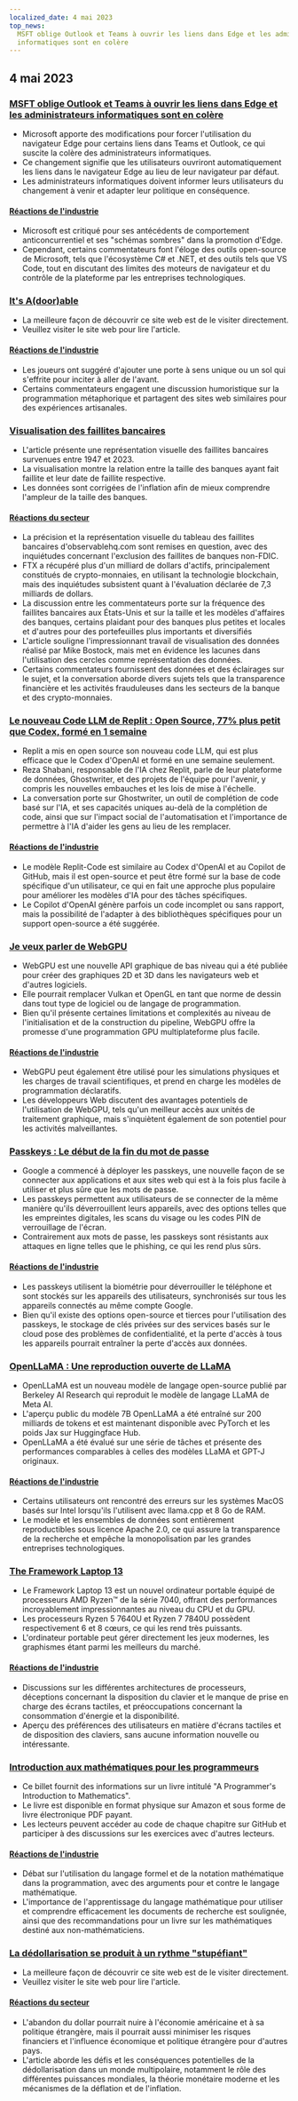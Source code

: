```yaml
---
localized_date: 4 mai 2023
top_news:
  MSFT oblige Outlook et Teams à ouvrir les liens dans Edge et les administrateurs
  informatiques sont en colère
---
```




<CallToAction />

<Steps>

## 4 mai 2023

### [MSFT oblige Outlook et Teams à ouvrir les liens dans Edge et les administrateurs informatiques sont en colère](https://www.theverge.com/2023/5/3/23709297/microsoft-edge-force-outlook-teams-web-links-open)

- Microsoft apporte des modifications pour forcer l'utilisation du navigateur Edge pour certains liens dans Teams et Outlook, ce qui suscite la colère des administrateurs informatiques.
- Ce changement signifie que les utilisateurs ouvriront automatiquement les liens dans le navigateur Edge au lieu de leur navigateur par défaut.
- Les administrateurs informatiques doivent informer leurs utilisateurs du changement à venir et adapter leur politique en conséquence.

#### [Réactions de l'industrie](http://news.ycombinator.com/item?id=35800158)

- Microsoft est critiqué pour ses antécédents de comportement anticoncurrentiel et ses "schémas sombres" dans la promotion d'Edge.
- Cependant, certains commentateurs font l'éloge des outils open-source de Microsoft, tels que l'écosystème C# et .NET, et des outils tels que VS Code, tout en discutant des limites des moteurs de navigateur et du contrôle de la plateforme par les entreprises technologiques.

### [It's A(door)able](https://ncase.me/door/)

- La meilleure façon de découvrir ce site web est de le visiter directement.
- Veuillez visiter le site web pour lire l'article.

#### [Réactions de l'industrie](http://news.ycombinator.com/item?id=35800492)

- Les joueurs ont suggéré d'ajouter une porte à sens unique ou un sol qui s'effrite pour inciter à aller de l'avant.
- Certains commentateurs engagent une discussion humoristique sur la programmation métaphorique et partagent des sites web similaires pour des expériences artisanales.

### [Visualisation des faillites bancaires](https://observablehq.com/@mbostock/bank-failures)

- L'article présente une représentation visuelle des faillites bancaires survenues entre 1947 et 2023.
- La visualisation montre la relation entre la taille des banques ayant fait faillite et leur date de faillite respective.
- Les données sont corrigées de l'inflation afin de mieux comprendre l'ampleur de la taille des banques.

#### [Réactions du secteur](http://news.ycombinator.com/item?id=35795975)

- La précision et la représentation visuelle du tableau des faillites bancaires d'observablehq.com sont remises en question, avec des inquiétudes concernant l'exclusion des faillites de banques non-FDIC.
- FTX a récupéré plus d'un milliard de dollars d'actifs, principalement constitués de crypto-monnaies, en utilisant la technologie blockchain, mais des inquiétudes subsistent quant à l'évaluation déclarée de 7,3 milliards de dollars.
- La discussion entre les commentateurs porte sur la fréquence des faillites bancaires aux États-Unis et sur la taille et les modèles d'affaires des banques, certains plaidant pour des banques plus petites et locales et d'autres pour des portefeuilles plus importants et diversifiés
- L'article souligne l'impressionnant travail de visualisation des données réalisé par Mike Bostock, mais met en évidence les lacunes dans l'utilisation des cercles comme représentation des données.
- Certains commentateurs fournissent des données et des éclairages sur le sujet, et la conversation aborde divers sujets tels que la transparence financière et les activités frauduleuses dans les secteurs de la banque et des crypto-monnaies.

### [Le nouveau Code LLM de Replit : Open Source, 77% plus petit que Codex, formé en 1 semaine](https://www.latent.space/p/reza-shabani#details)

- Replit a mis en open source son nouveau code LLM, qui est plus efficace que le Codex d'OpenAI et formé en une semaine seulement.
- Reza Shabani, responsable de l'IA chez Replit, parle de leur plateforme de données, Ghostwriter, et des projets de l'équipe pour l'avenir, y compris les nouvelles embauches et les lois de mise à l'échelle.
- La conversation porte sur Ghostwriter, un outil de complétion de code basé sur l'IA, et ses capacités uniques au-delà de la complétion de code, ainsi que sur l'impact social de l'automatisation et l'importance de permettre à l'IA d'aider les gens au lieu de les remplacer.

#### [Réactions de l'industrie](http://news.ycombinator.com/item?id=35803435)

- Le modèle Replit-Code est similaire au Codex d'OpenAI et au Copilot de GitHub, mais il est open-source et peut être formé sur la base de code spécifique d'un utilisateur, ce qui en fait une approche plus populaire pour améliorer les modèles d'IA pour des tâches spécifiques.
- Le Copilot d'OpenAI génère parfois un code incomplet ou sans rapport, mais la possibilité de l'adapter à des bibliothèques spécifiques pour un support open-source a été suggérée.

### [Je veux parler de WebGPU](https://cohost.org/mcc/post/1406157-i-want-to-talk-about-webgpu)

- WebGPU est une nouvelle API graphique de bas niveau qui a été publiée pour créer des graphiques 2D et 3D dans les navigateurs web et d'autres logiciels.
- Elle pourrait remplacer Vulkan et OpenGL en tant que norme de dessin dans tout type de logiciel ou de langage de programmation.
- Bien qu'il présente certaines limitations et complexités au niveau de l'initialisation et de la construction du pipeline, WebGPU offre la promesse d'une programmation GPU multiplateforme plus facile.

#### [Réactions de l'industrie](http://news.ycombinator.com/item?id=35800988)

- WebGPU peut également être utilisé pour les simulations physiques et les charges de travail scientifiques, et prend en charge les modèles de programmation déclaratifs.
- Les développeurs Web discutent des avantages potentiels de l'utilisation de WebGPU, tels qu'un meilleur accès aux unités de traitement graphique, mais s'inquiètent également de son potentiel pour les activités malveillantes.

### [Passkeys : Le début de la fin du mot de passe](https://blog.google/technology/safety-security/the-beginning-of-the-end-of-the-password/)

- Google a commencé à déployer les passkeys, une nouvelle façon de se connecter aux applications et aux sites web qui est à la fois plus facile à utiliser et plus sûre que les mots de passe.
- Les passkeys permettent aux utilisateurs de se connecter de la même manière qu'ils déverrouillent leurs appareils, avec des options telles que les empreintes digitales, les scans du visage ou les codes PIN de verrouillage de l'écran.
- Contrairement aux mots de passe, les passkeys sont résistants aux attaques en ligne telles que le phishing, ce qui les rend plus sûrs.

#### [Réactions de l'industrie](http://news.ycombinator.com/item?id=35801392)

- Les passkeys utilisent la biométrie pour déverrouiller le téléphone et sont stockés sur les appareils des utilisateurs, synchronisés sur tous les appareils connectés au même compte Google.
- Bien qu'il existe des options open-source et tierces pour l'utilisation des passkeys, le stockage de clés privées sur des services basés sur le cloud pose des problèmes de confidentialité, et la perte d'accès à tous les appareils pourrait entraîner la perte d'accès aux données.

### [OpenLLaMA : Une reproduction ouverte de LLaMA](https://github.com/openlm-research/open_llama)

- OpenLLaMA est un nouveau modèle de langage open-source publié par Berkeley AI Research qui reproduit le modèle de langage LLaMA de Meta AI.
- L'aperçu public du modèle 7B OpenLLaMA a été entraîné sur 200 milliards de tokens et est maintenant disponible avec PyTorch et les poids Jax sur Huggingface Hub.
- OpenLLaMA a été évalué sur une série de tâches et présente des performances comparables à celles des modèles LLaMA et GPT-J originaux.

#### [Réactions de l'industrie](http://news.ycombinator.com/item?id=35798888)

- Certains utilisateurs ont rencontré des erreurs sur les systèmes MacOS basés sur Intel lorsqu'ils l'utilisent avec llama.cpp et 8 Go de RAM.
- Le modèle et les ensembles de données sont entièrement reproductibles sous licence Apache 2.0, ce qui assure la transparence de la recherche et empêche la monopolisation par les grandes entreprises technologiques.

### [The Framework Laptop 13](https://frame.work/blog/announcing-the-framework-laptop-13-powered-by-amd-ryzen)

- Le Framework Laptop 13 est un nouvel ordinateur portable équipé de processeurs AMD Ryzen™ de la série 7040, offrant des performances incroyablement impressionnantes au niveau du CPU et du GPU.
- Les processeurs Ryzen 5 7640U et Ryzen 7 7840U possèdent respectivement 6 et 8 cœurs, ce qui les rend très puissants.
- L'ordinateur portable peut gérer directement les jeux modernes, les graphismes étant parmi les meilleurs du marché.

#### [Réactions de l'industrie](http://news.ycombinator.com/item?id=35802210)

- Discussions sur les différentes architectures de processeurs, déceptions concernant la disposition du clavier et le manque de prise en charge des écrans tactiles, et préoccupations concernant la consommation d'énergie et la disponibilité.
- Aperçu des préférences des utilisateurs en matière d'écrans tactiles et de disposition des claviers, sans aucune information nouvelle ou intéressante.

### [Introduction aux mathématiques pour les programmeurs](https://pimbook.org)

- Ce billet fournit des informations sur un livre intitulé "A Programmer's Introduction to Mathematics".
- Le livre est disponible en format physique sur Amazon et sous forme de livre électronique PDF payant.
- Les lecteurs peuvent accéder au code de chaque chapitre sur GitHub et participer à des discussions sur les exercices avec d'autres lecteurs.

#### [Réactions de l'industrie](http://news.ycombinator.com/item?id=35800136)

- Débat sur l'utilisation du langage formel et de la notation mathématique dans la programmation, avec des arguments pour et contre le langage mathématique.
- L'importance de l'apprentissage du langage mathématique pour utiliser et comprendre efficacement les documents de recherche est soulignée, ainsi que des recommandations pour un livre sur les mathématiques destiné aux non-mathématiciens.

### [La dédollarisation se produit à un rythme "stupéfiant"](https://www.bloomberg.com/news/articles/2023-04-18/de-dollarization-is-happening-at-a-stunning-pace-jen-says)

- La meilleure façon de découvrir ce site web est de le visiter directement.
- Veuillez visiter le site web pour lire l'article.

#### [Réactions du secteur](http://news.ycombinator.com/item?id=35796915)

- L'abandon du dollar pourrait nuire à l'économie américaine et à sa politique étrangère, mais il pourrait aussi minimiser les risques financiers et l'influence économique et politique étrangère pour d'autres pays.
- L'article aborde les défis et les conséquences potentielles de la dédollarisation dans un monde multipolaire, notamment le rôle des différentes puissances mondiales, la théorie monétaire moderne et les mécanismes de la déflation et de l'inflation.

</Steps>
